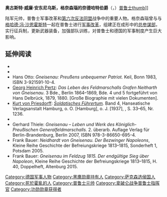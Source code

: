 {{Short description|Generalfeldmarschall of Prussian Army}}{{Infobox military person|name=奥古斯特·奈德哈特·冯·格奈森瑙|honorific suffix=伯爵|image=George Dawe, Field Marshal August Neidhardt, Count of Gneisenau (1760–1831), 1818.jpg|caption=[[乔治·达维|乔治·达维]]所作肖像, 1818年|原名=August Neidhardt von Gneisenau|birth_date={{Birth date|1760|10|27|df=y}}|birth_place={{flag|Holy Roman Empire}}[[萨克森选侯国|萨克森选侯国]][[希爾道|希爾道]]|death_date={{Death date and age|1831|8|23|1760|10|27|df=y}}|death_place={{flag|Kingdom of Prussia}}[[波森省|波森省]][[波森|波森]],|allegiance={{flag|Habsburg Monarchy|1750}}<br />[[安斯巴赫亲王国|安斯巴赫亲王国]]<br />{{flag|Kingdom of Prussia|1750}}|serviceyears=1779-1831|rank=[[陆军元帅_(德国)|陆军元帅 (德国)]]|commands=VIII Prussian Corps|battles='''[[美国独立战争|美国独立战争]]'''<br/> '''[[解放战争_(德国)|解放战争 (德国)]]''' <br/> *[[利尼战役|利尼战役]] <br/> *[[滑铁卢战役|滑铁卢战役]]|awards=[[功勋勋章|功勋勋章]]<br>[[玛丽亚·特蕾莎军事勋章|玛丽亚·特蕾莎军事勋章]]<br>[[圣乔治勋章|圣乔治勋章]]|laterwork=|signature=Signatur August Neidhardt von Gneisenau.PNG|nickname=|honorific_prefix=}}'''奥古斯特·威廉·安东尼乌斯，格奈森瑙的奈德哈特伯爵'''（{{lang-de|August Wilhelm Antonius Graf Neidhardt von Gneisenau }}，{{bd|1760年|10月27日|1831年|8月31日}}）[[普鲁士|普鲁士]][[image:August_von_Gneisenau.jpg|thumb]]]]

陆军元帅，普鲁士军事改革和[[第六次反法同盟|第六次反法同盟]]战争中的重要人物。格奈森瑙曾与与[[格哈德·冯·沙恩霍斯特|格哈德·冯·沙恩霍斯特]]一起在普鲁士进行[[普魯士改革運動|军事改革]]，组建正在成形中的[[德國總參謀部|总参谋部]]，实行征兵制，更新武器装备，加强部队训练，对普鲁士和德国的军事制度产生巨大影响。

==延伸阅读==
* {{Literatur | Autor=[[Hans_Delbrück|Hans Delbrück]] | Titel=Das Leben des Feldmarschalls Grafen Neithardt von Gneisenau | Verlag=G. Reimer | Ort=Berlin | Datum=1882 | Online=[https://archive.org/stream/daslebendesfeld05delbgoog#page/n28/mode/2up Google-Archiv, digitalisiert am 10.7.2007, Original von der New York Public Library] }}
* {{ADB|9|280|293|Gneisenau, August Wilhelm Antonius Neidhart von|[[Richard_von_Meerheimb|Richard von Meerheimb]]|ADB:Gneisenau, August Graf Neidhardt von}}
* Hans Otto: ''Gneisenau: Preußens unbequemer Patriot.'' Keil, Bonn 1983, ISBN 3-921591-10-4.
* [[Georg_Heinrich_Pertz|Georg Heinrich Pertz]]: ''Das Leben des Feldmarschalls Grafen Neitharth von Gneisenau''. 3 Bde., Berlin 1864–1869, Bde. 4 und 5 fortgeführt von Hans Delbrück, 1879, 1880. [Große Biographie mit vielen Dokumenten].
* [[Kurt_von_Priesdorff|Kurt von Priesdorff]]: ''[[Soldatisches_Führertum|Soldatisches Führertum]].'' Band 4, Hanseatische Verlagsanstalt Hamburg, o. O. [Hamburg], o. J. [1937], {{DNB|367632799}}, S. 33–65, Nr. 1236.
* {{NDB|6|484|487|Gneisenau, August Wilhelm Anton Graf Neidhardt v.|Hermann Teske|118539957}}
* Gerhard Thiele: ''Gneisenau – Leben und Werk des Königlich-Preußischen Generalfeldmarschalls.'' 2. überarb. Auflage Verlag für Berlin-Brandenburg, Berlin 2007, ISBN 978-3-86650-695-4.
* Frank Bauer: ''Neidhardt von Gneisenau. Der Bezwinger Napoleons'', Kleine Reihe Geschichte der Befreiungskriege 1813–1815, Sonderheft 1, Potsdam 2005.
* Frank Bauer: ''Gneisenau im Feldzug 1815. Der endgültige Sieg über Napoleon'', Kleine Reihe Geschichte der Befreiungskriege 1813–1815, H. 40, Doppelheft, Altenburg 2015.

{{普魯士王國陸軍元帥}}
{{Authority control}}
{{DEFAULTSORT:Gneisenau, August Von}}
[[Category:德国军事人物|Category:德国军事人物]]
[[Category:黑鹰勋章持有人|Category:黑鹰勋章持有人]]
[[Category:萨克森选侯国人|Category:萨克森选侯国人]]
[[Category:死於霍亂的人|Category:死於霍亂的人]]
[[Category:普鲁士元帅|Category:普鲁士元帅]]
[[Category:拿破仑战争普鲁士指挥官|Category:拿破仑战争普鲁士指挥官]]
[[Category:功勋勋章获得者|Category:功勋勋章获得者]]